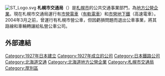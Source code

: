 {{Multiple issues|
{{unreferenced|time=2015-12-14T09:44:00+00:00}}
{{Expand language|1=ja|time=2021-08-30T14:58:24+00:00}}
{{expand|time=2015-12-14T09:44:00+00:00}}
}}
[[File:ST_Logo.svg|thumb]]
'''札幌市交通局'''（{{jpn|j=札幌市交通局|hg=さっぽろしこうつうきょく|rm=Sapporo-shi Kōtsūkyoku|f=y}}）是[[札幌市|札幌市]]的公共交通事業部門，為[[地方公營企業|地方公營企業]]。現在札幌市交通局運行有[[札幌市電|市營電車]]（[[有軌電車|有軌電車]]）和[[札幌市營地下鐵|市營地下鐵]]（高速電車）。2004年3月之前，曾運行有札幌市營公車，但因虧損問題而退出公車事業，將其路線和車輛轉讓給私營公車公司。
== 外部連結 ==
{{DEFAULTSORT:Sapporo shi koutsuukyoku}}
{{日本地方政府交通局}}
{{Portal bar|日本|北海道|鐵路|日本鐵路|城市軌道交通}}
[[Category:1927年日本建立|Category:1927年日本建立]]
[[Category:1927年成立的公司|Category:1927年成立的公司]]
[[Category:日本鐵路公司|Category:日本鐵路公司]]
[[Category:北海道交通|Category:北海道交通]]
[[Category:北海道地方公營企業|Category:北海道地方公營企業]]
[[Category:札幌市交通局|Category:札幌市交通局]]
[[Category:厚別區|Category:厚別區]]